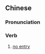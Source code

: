 ==Chinese==
{{zh-forms}}

===Pronunciation===
{{zh-pron
|m=jìnxíng
|cat=v
}}

===Verb===
{{zh-verb}}

# [[no entry]]